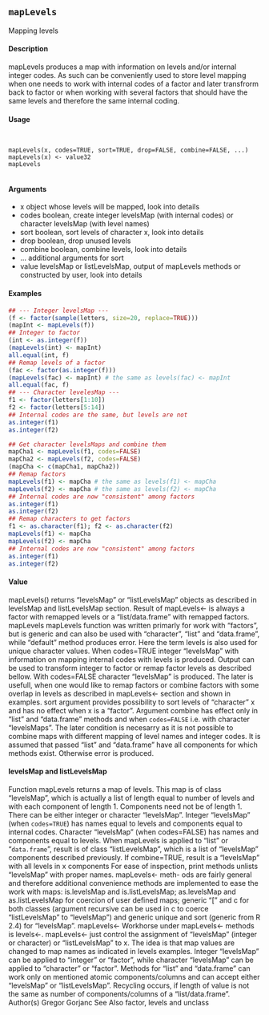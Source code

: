 
## ``mapLevels``
Mapping levels

#### Description

mapLevels produces a map with information on levels and/or internal integer codes. As such can be conveniently used to store level mapping when one needs to work with internal codes of a factor
and later transfrorm back to factor or when working with several factors that should have the same levels and therefore the same internal coding.

#### Usage
<pre><code>

mapLevels(x, codes=TRUE, sort=TRUE, drop=FALSE, combine=FALSE, ...)
mapLevels(x) <- value32
mapLevels

</code></pre>
#### Arguments

* x object whose levels will be mapped, look into details
* codes boolean, create integer levelsMap (with internal codes) or character levelsMap
(with level names)
* sort boolean, sort levels of character x, look into details
* drop boolean, drop unused levels
* combine boolean, combine levels, look into details
* ... additional arguments for sort
* value levelsMap or listLevelsMap, output of mapLevels methods or constructed by user, look into details



#### Examples
```r

## --- Integer levelsMap ---
(f <- factor(sample(letters, size=20, replace=TRUE)))
(mapInt <- mapLevels(f))
## Integer to factor
(int <- as.integer(f))
(mapLevels(int) <- mapInt)
all.equal(int, f)
## Remap levels of a factor
(fac <- factor(as.integer(f)))
(mapLevels(fac) <- mapInt) # the same as levels(fac) <- mapInt
all.equal(fac, f)
## --- Character levelesMap ---
f1 <- factor(letters[1:10])
f2 <- factor(letters[5:14])
## Internal codes are the same, but levels are not
as.integer(f1)
as.integer(f2)

## Get character levelsMaps and combine them
mapCha1 <- mapLevels(f1, codes=FALSE)
mapCha2 <- mapLevels(f2, codes=FALSE)
(mapCha <- c(mapCha1, mapCha2))
## Remap factors
mapLevels(f1) <- mapCha # the same as levels(f1) <- mapCha
mapLevels(f2) <- mapCha # the same as levels(f2) <- mapCha
## Internal codes are now "consistent" among factors
as.integer(f1)
as.integer(f2)
## Remap characters to get factors
f1 <- as.character(f1); f2 <- as.character(f2)
mapLevels(f1) <- mapCha
mapLevels(f2) <- mapCha
## Internal codes are now "consistent" among factors
as.integer(f1)
as.integer(f2)
```
#### Value

mapLevels() returns “levelsMap” or “listLevelsMap” objects as described in levelsMap and listLevelsMap
section.
Result of mapLevels<- is always a factor with remapped levels or a “list/data.frame” with remapped
factors.
mapLevels
mapLevels function was written primarly for work with “factors”, but is generic and can also be used with “character”, “list” and “data.frame”, while “default” method produces error. Here the term levels is also used for unique character values.
When codes=TRUE integer “levelsMap” with information on mapping internal codes with levels is produced. Output can be used to transform integer to factor or remap factor levels as described bellow. With codes=FALSE character “levelsMap” is produced. The later is usefull, when one would like to remap factors or combine factors with some overlap in levels as described in mapLevels<-
section and shown in examples.
sort argument provides possibility to sort levels of “character” x and has no effect when x is a “factor”.
Argument combine has effect only in “list” and “data.frame” methods and when ``codes=FALSE`` i.e. with character “levelsMaps”. The later condition is necesarry as it is not possible to combine maps with different mapping of level names and integer codes. It is assumed that passed “list” and “data.frame” have all components for which methods exist. Otherwise error is produced.

#### levelsMap and listLevelsMap
Function mapLevels returns a map of levels. This map is of class “levelsMap”, which is actually a list of length equal to number of levels and with each component of length 1. Components need
not be of length 1. There can be either integer or character “levelsMap”. Integer “levelsMap” (when ``codes=TRUE``) has names equal to levels and components equal to internal codes. Character
“levelsMap” (when codes=FALSE) has names and components equal to levels. When mapLevels is applied to “list” or “``data.frame``”, result is of class “listLevelsMap”, which is a list of “levelsMap” components described previously. If combine=TRUE, result is a “levelsMap” with all levels in x components
For ease of inspection, print methods unlists “levelsMap” with proper names. mapLevels<- meth-
ods are fairly general and therefore additional convenience methods are implemented to ease the work with maps: is.levelsMap and is.listLevelsMap; as.levelsMap and as.listLevelsMap
for coercion of user defined maps; generic "[" and c for both classes (argument recursive can be used in c to coerce “listLevelsMap” to “levelsMap”) and generic unique and sort (generic from R
2.4) for “levelsMap”.
mapLevels<-
Workhorse under mapLevels<- methods is levels<-. mapLevels<- just control the assignment of
“levelsMap” (integer or character) or “listLevelsMap” to x. The idea is that map values are changed to map names as indicated in levels examples. Integer “levelsMap” can be applied to “integer”
or “factor”, while character “levelsMap” can be applied to “character” or “factor”. Methods for “list” and “data.frame” can work only on mentioned atomic components/columns and can accept
either “levelsMap” or “listLevelsMap”. Recycling occurs, if length of value is not the same as number of components/columns of a “list/data.frame”.
Author(s)
Gregor Gorjanc
See Also
factor, levels and unclass
